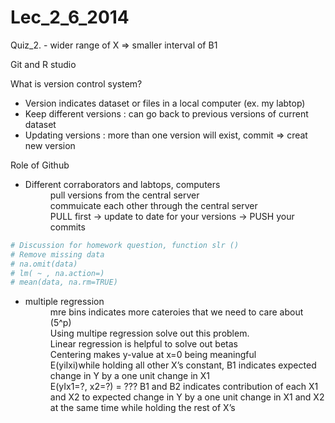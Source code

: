 Lec_2_6_2014
========================================================

Quiz_2. 
- wider range of X => smaller interval of B1

Git and R studio

What is version control system?

- Version indicates dataset or files in a local computer (ex. my labtop)
- Keep different versions : can go back to previous versions of current dataset
- Updating versions : more than one version will exist, commit => creat new version

Role of Github

- Different corraborators and labtops, computers
  : pull versions from the central server
  : commuicate each other through the central server
  : PULL first -> update to date for your versions -> PUSH your commits
  
```r
# Discussion for homework question, function slr ()
# Remove missing data
# na.omit(data)
# lm( ~ , na.action=)
# mean(data, na.rm=TRUE)

```

- multiple regression 
  : mre bins indicates more cateroies that we need to care about (5^p)
  : Using multipe regression solve out this problem.
  : Linear regression is helpful to solve out betas
  : Centering makes y-value at x=0 being meaningful
  : E(yiIxi)while holding all other X's constant, B1 indicates expected change in Y by a one unit change in X1
  : E(yIx1=?, x2=?) = ??? B1 and B2 indicates contribution of each X1 and X2 to expected change in Y by a one unit change in X1 and X2 at the same time while holding the rest of X's
